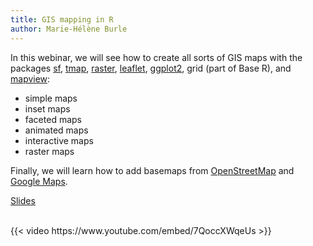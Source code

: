 ```yaml
---
title: GIS mapping in R
author: Marie-Hélène Burle
---
```


:::{.def}

In this webinar, we will see how to create all sorts of GIS maps with the packages [sf](https://github.com/r-spatial/sf), [tmap](https://github.com/mtennekes/tmap), [raster](https://github.com/rspatial/raster), [leaflet](https://github.com/rstudio/leaflet), [ggplot2](https://github.com/tidyverse/ggplot2), grid (part of Base R), and [mapview](https://github.com/r-spatial/mapview):

- simple maps
- inset maps
- faceted maps
- animated maps
- interactive maps
- raster maps

Finally, we will learn how to add basemaps from [OpenStreetMap](https://www.openstreetmap.org/#map=3/71.34/-96.82) and [Google Maps](https://www.google.com/maps).

:::

[Slides](gis_mapping_slides.qmd){.btn .btn-outline-primary}
<br><br>

{{< video https://www.youtube.com/embed/7QoccXWqeUs >}}
